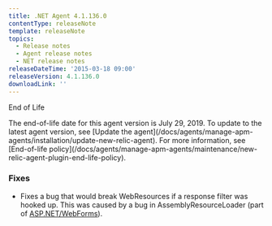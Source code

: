 ```yaml
---
title: .NET Agent 4.1.136.0
contentType: releaseNote
template: releaseNote
topics:
  - Release notes
  - Agent release notes
  - NET release notes
releaseDateTime: '2015-03-18 09:00'
releaseVersion: 4.1.136.0
downloadLink: ''
---
```


End of Life

<Callout variant="important">
  The end-of-life date for this agent version is July 29, 2019. To update to the latest agent version, see [Update the agent](/docs/agents/manage-apm-agents/installation/update-new-relic-agent). For more information, see [End-of-life policy](/docs/agents/manage-apm-agents/maintenance/new-relic-agent-plugin-end-life-policy).
</Callout>

### Fixes

* Fixes a bug that would break WebResources if a response filter was hooked up. This was caused by a bug in AssemblyResourceLoader (part of [ASP.NET/WebForms](http://asp.net/WebForms)).
